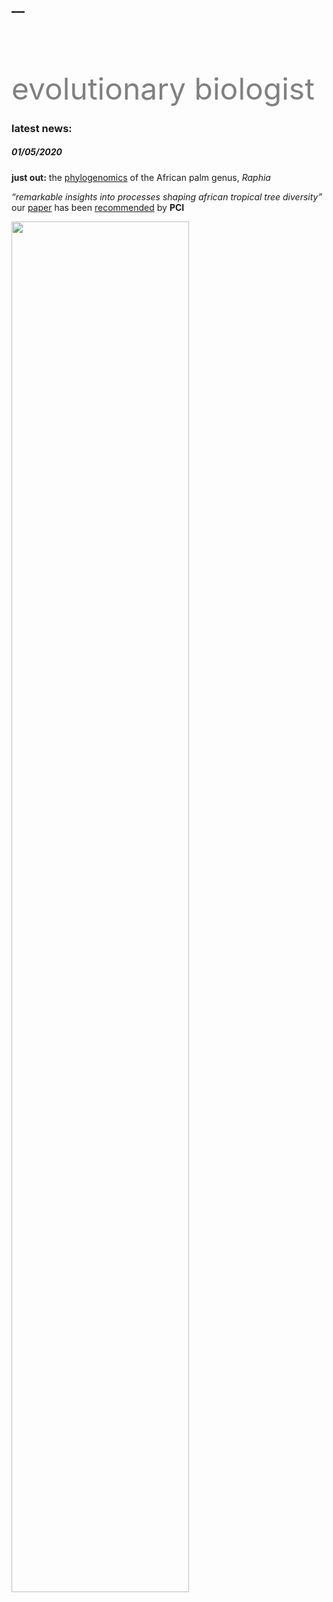 ---
---

<div class="col2" style="padding-top:50px">

<font size="60" color="grey" style="LINE-HEIGHT:60px">evolutionary biologist</font>

### latest news: 

##### *01/05/2020*

__just out:__ the [phylogenomics](https://doi.org/10.1038/s41598-019-52403-2) of the African palm genus, _Raphia_

_"remarkable insights into processes shaping african tropical tree diversity"_ our [paper](https://doi.org/10.1101/807727) has been [recommended](https://evolbiol.peercommunityin.org/public/rec?id=225&reviews=True) by __PCI__

<div id="me">
![](images/me_circle3.png){width=75% style="float:center padding:100px"}
</div>

</div>

